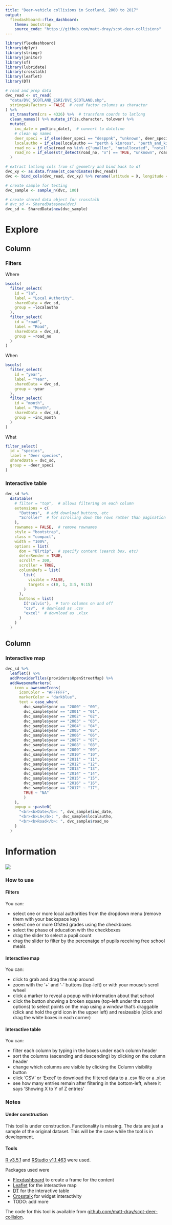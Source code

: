 ```yaml
---
title: "Deer-vehicle collisions in Scotland, 2000 to 2017"
output:
  flexdashboard::flex_dashboard:
    theme: bootstrap
    source_code: "https://github.com/matt-dray/scot-deer-collisions"
---
```


```r
library(flexdashboard)
library(dplyr)
library(stringr)
library(janitor)
library(sf)
library(lubridate)
library(crosstalk)
library(leaflet)
library(DT)

# read and prep data
dvc_read <- st_read(
  "data/DVC_SCOTLAND_ESRI/DVC_SCOTLAND.shp",
  stringsAsFactors = FALSE  # read factor columns as character
) %>% 
  st_transform(crs = 4326) %>%  # transform coords to latlong
  clean_names() %>% mutate_if(is.character, tolower) %>% 
  mutate(
    inc_date = ymd(inc_date),  # convert to datetime
    # clean up names
    deer_speci = if_else(deer_speci == "desppnk", "unknown", deer_speci),
    localautho = if_else(localautho == "perth & kinross", "perth_and_kinross", localautho),
    road_no = if_else(road_no %in% c("unalloc", "notallocated", "notalloc", "u"), "unknown", road_no),
    road_no = if_else(str_detect(road_no, "x") == TRUE, "unknown", road_no)
  )

# extract latlong cols from sf geometry and bind back to df
dvc_xy <- as.data.frame(st_coordinates(dvc_read))
dvc <- bind_cols(dvc_read, dvc_xy) %>% rename(latitude = X, longitude = Y)

# create sample for testing
dvc_sample <- sample_n(dvc, 100)

# create shared data object for crosstalk
# dvc_sd <- SharedData$new(dvc)
dvc_sd <- SharedData$new(dvc_sample)
```

Explore {data-icon="ion-stats-bars"}
=====================================  

Column {data-width=400}
-----------------------------------------------------------------------

### Filters

Where

```r
bscols(
  filter_select(
    id = "la",
    label = "Local Authority",
    sharedData = dvc_sd,
    group = ~localautho
  ),
  filter_select(
    id = "road",
    label = "Road",
    sharedData = dvc_sd,
    group = ~road_no
  )
)
```

When

```r
bscols(
  filter_select(
    id = "year",
    label = "Year",
    sharedData = dvc_sd,
    group = ~year
  ),
  filter_select(
    id = "month",
    label = "Month",
    sharedData = dvc_sd,
    group = ~inc_month
  )
)
```

What

```r
filter_select(
  id = "species",
  label = "Deer species",
  sharedData = dvc_sd,
  group = ~deer_speci
)
```

### Interactive table

```r
dvc_sd %>% 
  datatable(
    # filter = "top",  # allows filtering on each column
    extensions = c(
      "Buttons",  # add download buttons, etc
      "Scroller"  # for scrolling down the rows rather than pagination
    ),
    rownames = FALSE,  # remove rownames
    style = "bootstrap",
    class = "compact",
    width = "100%",
    options = list(
      dom = "Blrtip",  # specify content (search box, etc)
      deferRender = TRUE,
      scrollY = 300,
      scroller = TRUE,
      columnDefs = list(
        list(
          visible = FALSE,
          targets = c(0, 1, 3:5, 9:15)
        )
      ), 
      buttons = list(
        I("colvis"),  # turn columns on and off
        "csv",  # download as .csv
        "excel"  # download as .xlsx
      )
    )
  )
```

Column {data-width=700}
-----------------------------------------------------------------------

### Interactive map

```r
dvc_sd %>%
  leaflet() %>% 
  addProviderTiles(providers$OpenStreetMap) %>% 
  addAwesomeMarkers(
    icon = awesomeIcons(
      iconColor = "#FFFFFF",
      markerColor = "darkblue",
      text = case_when(
        dvc_sample$year == "2000" ~ "00",
        dvc_sample$year == "2001" ~ "01",
        dvc_sample$year == "2002" ~ "02",
        dvc_sample$year == "2003" ~ "03",
        dvc_sample$year == "2004" ~ "04",
        dvc_sample$year == "2005" ~ "05",
        dvc_sample$year == "2006" ~ "06",
        dvc_sample$year == "2007" ~ "07",
        dvc_sample$year == "2008" ~ "08",
        dvc_sample$year == "2009" ~ "09",
        dvc_sample$year == "2010" ~ "10",
        dvc_sample$year == "2011" ~ "11",
        dvc_sample$year == "2012" ~ "12",
        dvc_sample$year == "2013" ~ "13",
        dvc_sample$year == "2014" ~ "14",
        dvc_sample$year == "2015" ~ "15",
        dvc_sample$year == "2016" ~ "16",
        dvc_sample$year == "2017" ~ "17",
        TRUE ~ "NA"
        )
    ),
    popup = ~paste0(
      "<br><b>Date</b>: ", dvc_sample$inc_date,
      "<br><b>LA</b>: ", dvc_sample$localautho,
      "<br><b>Road</b>: ", dvc_sample$road_no
    )
  )
```

Information {data-orientation=rows data-icon="fa-info-circle"}
===================================== 

### 

![](img/4798823254_16e045d325_o.jpg)

### How to use

#### Filters

You can:

* select one or more local authorities from the dropdown menu (remove them with your backspace key)
* select one or more Ofsted grades using the checkboxes
* select the phase of education with the checkboxes
* drag the slider to select a pupil count
* drag the slider to filter by the percenatge of pupils receiving free school meals

#### Interactive map

You can:

* click to grab and drag the map around
* zoom with the '+' and '--' buttons (top-left) or with your mouse's scroll wheel
* click a marker to reveal a popup with information about that school
* click the button showing a broken square (top-left under the zoom options) to select points on the map using a window that's draggable (click and hold the grid icon in the upper left) and resizeable (click and drag the white boxes in each corner)

#### Interactive table

You can:

* filter each column by typing in the boxes under each column header
* sort the columns (ascending and descending) by clicking on the column header
* change which columns are visible by clicking the Column visibility button
* click 'CSV' or 'Excel' to download the filtered data to a .csv file or a .xlsx
* see how many entries remain after filtering in the bottom-left, where it says 'Showing X to Y of Z entries'

### Notes

#### Under construction

This tool is under construction. Functionality is missing. The data are just a sample of the original dataset. This will be the case while the tool is in development.

#### Tools

[R v3.5.1](https://www.r-project.org/) and [RStudio v1.1.463](https://www.rstudio.com/) were used.

Packages used were

* [Flexdashboard](https://rmarkdown.rstudio.com/flexdashboard/) to create a frame for the content
* [Leaflet](https://rstudio.github.io/leaflet/) for the interactive map
* [DT](https://rstudio.github.io/DT/) for the interactive table
* [Crosstalk](https://rstudio.github.io/crosstalk/) for widget interactivity
* TODO: add more

The code for this tool is available from [github.com/matt-dray/scot-deer-collision](https://github.com/matt-dray/scot-deer-collision).
